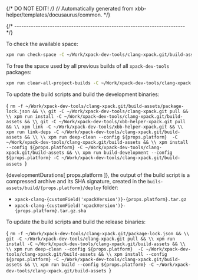 {/* DO NOT EDIT! */}
{/* Automatically generated from xbb-helper/templates/docusaurus/common. */}




{/* ------------------------------------------------------------------------ */}

To check the available space:

```sh
xpm run check-space -C ~/Work/xpack-dev-tools/clang-xpack.git/build-assets
```

To free the space used by all previous builds of all `xpack-dev-tools` packages:

```sh
xpm run clear-all-project-builds -C ~/Work/xpack-dev-tools/clang-xpack.git/build-assets
```

To update the build scripts and build the development binaries:

<CodeBlock language="sh"> {
`rm -f ~/Work/xpack-dev-tools/clang-xpack.git/build-assets/package-lock.json && \\
git -C ~/Work/xpack-dev-tools/clang-xpack.git pull && \\
xpm run install -C ~/Work/xpack-dev-tools/clang-xpack.git/build-assets && \\
git -C ~/Work/xpack-dev-tools/xbb-helper-xpack.git pull && \\
xpm link -C ~/Work/xpack-dev-tools/xbb-helper-xpack.git && \\
xpm run link-deps -C ~/Work/xpack-dev-tools/clang-xpack.git/build-assets && \\
\\
xpm run deep-clean --config ${props.platform}  -C ~/Work/xpack-dev-tools/clang-xpack.git/build-assets && \\
xpm install --config ${props.platform} -C ~/Work/xpack-dev-tools/clang-xpack.git/build-assets && \\
xpm run build-development --config ${props.platform} -C ~/Work/xpack-dev-tools/clang-xpack.git/build-assets
`} </CodeBlock>

{developmentDurations[ props.platform ]}, the output of the build script is a compressed
archive and its SHA signature, created in
the <code>buils-assets/build/{props.platform}/deploy</code> folder:

* <code>xpack-clang-{customField('xpackVersion')}-{props.platform}.tar.gz</code>
* <code>xpack-clang-{customField('xpackVersion')}-{props.platform}.tar.gz.sha</code>

To update the build scripts and build the release binaries:

<CodeBlock language="sh"> {
`rm -f ~/Work/xpack-dev-tools/clang-xpack.git/package-lock.json && \\
git -C ~/Work/xpack-dev-tools/clang-xpack.git pull && \\
xpm run install -C ~/Work/xpack-dev-tools/clang-xpack.git/build-assets && \\
\\
xpm run deep-clean --config ${props.platform}  -C ~/Work/xpack-dev-tools/clang-xpack.git/build-assets && \\
xpm install --config ${props.platform} -C ~/Work/xpack-dev-tools/clang-xpack.git/build-assets && \\
xpm run build --config ${props.platform} -C ~/Work/xpack-dev-tools/clang-xpack.git/build-assets
`} </CodeBlock>
